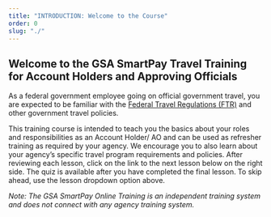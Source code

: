 ```yaml
---
title: "INTRODUCTION: Welcome to the Course"
order: 0
slug: "./"
---
```


## Welcome to the GSA SmartPay Travel Training for Account Holders and Approving Officials

As a federal government employee going on official government travel, you are expected to be familiar with the [Federal Travel Regulations (FTR)](http://www.gsa.gov/ftr) and other government travel policies.

This training course is intended to teach you the basics about your roles and responsibilities as an Account Holder/ AO and can be used as refresher training as required by your agency. We encourage you to also learn about your agency’s specific travel program requirements and policies.  After reviewing each lesson, click on the link to the next lesson below on the right side.  The quiz is available after you have completed the final lesson.  To skip ahead, use the lesson dropdown option above.

*Note:  The GSA SmartPay Online Training is an independent training system and does not connect with any agency training system.*
